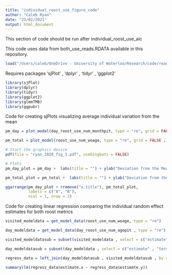 ---
title: "individual_roost_use_figure_code"
author: "Caleb Ryan"
date: "23/02/2021"
output: html_document
---

This section of code should be run after individual_roost_use_aic 

This code uses data from both_use_reads.RDATA available in this repository. 
```{r}
load("/Users/caleb/OneDrive - University of Waterloo/Research/code/reader_merge_code/rdata/join.rdata")
```

Requires packages 'sjPlot' , 'dplyr' , 'tidyr' , 'ggplot2'

```{r}
library(sjPlot)
library(dplyr)
library(tidyr)
library(ggplot2)
library(glmmTMB)
library(ggpubr)
```


Code for creating sjPlots visualizing average individual variation from the mean
```{r}
pm_day = plot_model(day_roost_use_num_monthpit, type = "re", grid = FALSE , sort.est = "sort.all" , line.size = 0.5 , vline.color = "black",vline.size = 0.5, title = "", axis.title = "BLUP" , dot.size = 1.2)

pm_total = plot_model(roost_use_num_woage, type = "re", grid = FALSE , sort.est = "sort.all" , line.size = 0.5 , vline.color = "black",vline.size = 0.5, title = "", axis.title = "BLUP" , dot.size = 1.2)

# Start the graphics device
pdf(file = "ryan_2020_fig_1.pdf", useDingbats = FALSE)

# Plots
pm_day_plot = pm_day +  labs(title = "") + ylab("Deviation from the Mean") + xlab("Individual ID") + theme(panel.grid.major = element_blank(), panel.grid.minor = element_blank(),panel.background = element_blank(), axis.line = element_line(colour = "grey"), axis.ticks.y=element_blank())

pm_total_plot = pm_total +  labs(title = "") + ylab("Deviation from the Mean") + xlab("Individual ID") + theme(panel.grid.major = element_blank(), panel.grid.minor = element_blank(),panel.background = element_blank(), axis.line = element_line(colour = "grey"), axis.ticks.y=element_blank()) 

ggarrange(pm_day_plot + rremove("x.title"), pm_total_plot,  
          labels = c("A", "B"),
          ncol = 1, nrow = 2)
```


Code for creating linear regression comparing the individual random effect estimates for both roost metrics

```{r}
visited_modeldata = get_model_data(roost_use_num_woage, type = "re")

day_modeldata = get_model_data(day_roost_use_num_agepit , type = "re")

visited_modeldatasub = subset(visited_modeldata , select = c("estimate" , "term"))

day_modeldatasub = subset(day_modeldata , select = c("estimate" , "term"))

regress_data = left_join(day_modeldatasub , visited_modeldatasub , by = "term" )

summary(lm(regress_data$estimate.x ~ regress_data$estimate.y))
```

